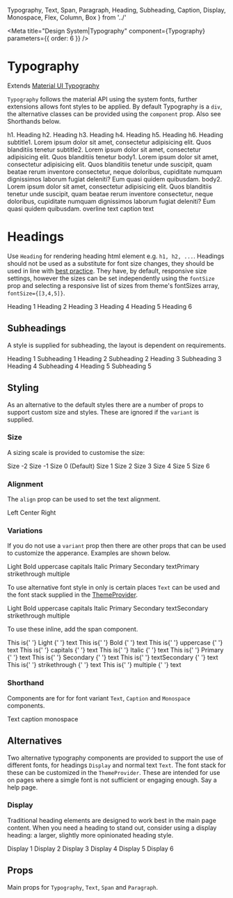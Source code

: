   Typography,
  Text,
  Span,
  Paragraph,
  Heading,
  Subheading,
  Caption,
  Display,
  Monospace,
  Flex,
  Column,
  Box
} from '../'

<Meta
  title="Design System|Typography"
  component={Typography}
  parameters={{ order: 6 }}
/>

# Typography

Extends [Material UI Typography](https://material-ui.com/components/typography/)

`Typography` follows the material API using the system fonts, further extensions allows font styles to be applied.
By default Typography is a `div`, the alternative classes can be provided using the `component` prop. Also see
Shorthands below.

<Preview>
  <Story name="typography">
    <Column>
      <Typography variant="h1" gutterBottom>
        h1. Heading
      </Typography>
      <Typography variant="h2" gutterBottom>
        h2. Heading
      </Typography>
      <Typography variant="h3" gutterBottom>
        h3. Heading
      </Typography>
      <Typography variant="h4" gutterBottom>
        h4. Heading
      </Typography>
      <Typography variant="h5" gutterBottom>
        h5. Heading
      </Typography>
      <Typography variant="h6" gutterBottom>
        h6. Heading
      </Typography>
      <Typography variant="subtitle1" gutterBottom>
        subtitle1. Lorem ipsum dolor sit amet, consectetur adipisicing elit.
        Quos blanditiis tenetur
      </Typography>
      <Typography variant="subtitle2" gutterBottom>
        subtitle2. Lorem ipsum dolor sit amet, consectetur adipisicing elit.
        Quos blanditiis tenetur
      </Typography>
      <Typography variant="body1" gutterBottom>
        body1. Lorem ipsum dolor sit amet, consectetur adipisicing elit. Quos
        blanditiis tenetur unde suscipit, quam beatae rerum inventore
        consectetur, neque doloribus, cupiditate numquam dignissimos laborum
        fugiat deleniti? Eum quasi quidem quibusdam.
      </Typography>
      <Typography variant="body2" gutterBottom>
        body2. Lorem ipsum dolor sit amet, consectetur adipisicing elit. Quos
        blanditiis tenetur unde suscipit, quam beatae rerum inventore
        consectetur, neque doloribus, cupiditate numquam dignissimos laborum
        fugiat deleniti? Eum quasi quidem quibusdam.
      </Typography>
      <Typography variant="overline" display="block" gutterBottom>
        overline text
      </Typography>
      <Typography variant="caption" display="block" gutterBottom>
        caption text
      </Typography>
    </Column>
  </Story>
</Preview>

# Headings

Use `Heading` for rendering heading html element e.g. `h1, h2, ...`. Headings should not be used as a substitute for font size changes,
they should be used in line with [best practice](https://developer.mozilla.org/en-US/docs/Web/HTML/Element/Heading_Elements). They have, by default,
responsive size settings, however the sizes can be set independently using the `fontSize` prop and selecting a responsive list of sizes from theme's
fontSizes array, `fontSize={[3,4,5]}`.

<Preview>
  <Story name="heading">
    <Column>
      <Heading.h1>Heading 1</Heading.h1>
      <Heading.h2>Heading 2</Heading.h2>
      <Heading.h3>Heading 3</Heading.h3>
      <Heading.h4>Heading 4</Heading.h4>
      <Heading.h5>Heading 5</Heading.h5>
      <Heading.h6>Heading 6</Heading.h6>
    </Column>
  </Story>
</Preview>

## Subheadings

A style is supplied for subheading, the layout is dependent on requirements.

<Preview>
  <Story name="subheading">
    <Column>
      <Heading.h1>Heading 1</Heading.h1>
      <Subheading.h1>Subheading 1</Subheading.h1>
      <Heading.h2>Heading 2</Heading.h2>
      <Subheading.h2>Subheading 2</Subheading.h2>
      <Heading.h3>Heading 3</Heading.h3>
      <Subheading.h3>Subheading 3</Subheading.h3>
      <Heading.h4>Heading 4</Heading.h4>
      <Subheading.h4>Subheading 4</Subheading.h4>
      <Heading.h5>Heading 5</Heading.h5>
      <Subheading.h5>Subheading 5</Subheading.h5>
    </Column>
  </Story>
</Preview>

## Styling

As an alternative to the default styles there are a number of props to support custom size and styles.
These are ignored if the `variant` is supplied.

### Size

A sizing scale is provided to customise the size:

<Preview>
  <Story name="size">
    <Column>
      <Typography fontSize={-2}>Size -2</Typography>
      <Typography fontSize={-1}>Size -1</Typography>
      <Typography fontSize={0}>Size 0 (Default)</Typography>
      <Typography fontSize={1}>Size 1</Typography>
      <Typography fontSize={2}>Size 2</Typography>
      <Typography fontSize={3}>Size 3</Typography>
      <Typography fontSize={4}>Size 4</Typography>
      <Typography fontSize={5}>Size 5</Typography>
      <Typography fontSize={6}>Size 6</Typography>
    </Column>
  </Story>
</Preview>

### Alignment

The `align` prop can be used to set the text alignment.

<Preview>
  <Story name="alignment">
    <Column>
      <Text align="left">Left</Text>
      <Text align="center">Center</Text>
      <Text align="right">Right</Text>
    </Column>
  </Story>
</Preview>

### Variations

If you do not use a `variant` prop then there are other props that can be used to customize the apperance.
Examples are shown below.

<Preview>
  <Story name="variations">
    <Flex justifyContent="space-around" flexWrap="wrap" alignItems="baseline">
      <Box width={1 / 5} p={3}>
        <Typography light>Light</Typography>
      </Box>
      <Box width={1 / 5} p={3}>
        <Typography bold>Bold</Typography>
      </Box>
      <Box width={1 / 5} p={3}>
        <Typography upper>uppercase</Typography>
      </Box>
      <Box width={1 / 5} p={3}>
        <Typography capital>capitals</Typography>
      </Box>
      <Box width={1 / 5} p={3}>
        <Typography italic>Italic</Typography>
      </Box>
      <Box width={1 / 5} p={3}>
        <Typography color="primary">Primary</Typography>
      </Box>
      <Box width={1 / 5} p={3}>
        <Typography color="secondary">Secondary</Typography>
      </Box>
      <Box width={1 / 5} p={3}>
        <Typography color="textPrimary">textPrimary</Typography>
      </Box>
      <Box width={1 / 5} p={3}>
        <Typography strike>strikethrough</Typography>
      </Box>
      <Box width={1 / 5} p={3}>
        <Typography strike bold italic capital>
          multiple
        </Typography>
      </Box>
    </Flex>
  </Story>
</Preview>

To use alternative font style in only is certain places `Text` can be used and the font stack supplied in the [ThemeProvider](/components/?path=/docs/components-themeprovider--default-story).

<Preview>
  <Story name="text">
    <Flex justifyContent="space-around" flexWrap="wrap" alignItems="baseline">
      <Box width={1 / 5} p={3}>
        <Text light>Light</Text>
      </Box>
      <Box width={1 / 5} p={3}>
        <Text bold>Bold</Text>
      </Box>
      <Box width={1 / 5} p={3}>
        <Text upper>uppercase</Text>
      </Box>
      <Box width={1 / 5} p={3}>
        <Text capital>capitals</Text>
      </Box>
      <Box width={1 / 5} p={3}>
        <Text italic>Italic</Text>
      </Box>
      <Box width={1 / 5} p={3}>
        <Text color="primary">Primary</Text>
      </Box>
      <Box width={1 / 5} p={3}>
        <Text color="secondary">Secondary</Text>
      </Box>
      <Box width={1 / 5} p={3}>
        <Text color="textSecondary">textSecondary</Text>
      </Box>
      <Box width={1 / 5} p={3}>
        <Text strike>strikethrough</Text>
      </Box>
      <Box width={1 / 5} p={3}>
        <Text strike bold italic capital>
          multiple
        </Text>
      </Box>
    </Flex>
  </Story>
</Preview>

To use these inline, add the span component.

<Preview>
  <Story name="inline text">
    <Flex justifyContent="space-around" flexWrap="wrap" alignItems="baseline">
      <Box width={1 / 5} p={3}>
        <Text>
          This is{' '}
          <Text component="span" light>
            Light
          </Text>{' '}
          text
        </Text>
      </Box>
      <Box width={1 / 5} p={3}>
        <Typography>
          This is{' '}
          <Typography component="span" bold>
            Bold
          </Typography>{' '}
          text
        </Typography>
      </Box>
      <Box width={1 / 5} p={3}>
        <Text>
          This is{' '}
          <Text component="span" upper>
            uppercase
          </Text>{' '}
          text
        </Text>
      </Box>
      <Box width={1 / 5} p={3}>
        <Typography>
          This is{' '}
          <Typography component="span" capital>
            capitals
          </Typography>{' '}
          text
        </Typography>
      </Box>
      <Box width={1 / 5} p={3}>
        <Text>
          This is{' '}
          <Text component="span" italic>
            Italic
          </Text>{' '}
          text
        </Text>
      </Box>
      <Box width={1 / 5} p={3}>
        <Typography>
          This is{' '}
          <Typography component="span" color="primary">
            Primary
          </Typography>{' '}
          text
        </Typography>
      </Box>
      <Box width={1 / 5} p={3}>
        <Text>
          This is{' '}
          <Text component="span" color="secondary">
            Secondary
          </Text>{' '}
          text
        </Text>
      </Box>
      <Box width={1 / 5} p={3}>
        <Typography>
          This is{' '}
          <Typography component="span" color="textSecondary">
            textSecondary
          </Typography>{' '}
          text
        </Typography>
      </Box>
      <Box width={1 / 5} p={3}>
        <Text>
          This is{' '}
          <Text component="span" strike>
            strikethrough
          </Text>{' '}
          text
        </Text>
      </Box>
      <Box width={1 / 5} p={3}>
        <Typography>
          This is{' '}
          <Typography component="span" strike bold italic capital>
            multiple
          </Typography>{' '}
          text
        </Typography>
      </Box>
    </Flex>
  </Story>
</Preview>

### Shorthand

Components are for for font variant `Text`, `Caption` and `Monospace` components.

<Preview>
  <Story name="shorthand">
    <Flex justifyContent="space-around" flexWrap="wrap" alignItems="baseline">
      <Box width={1 / 5} p={3}>
        <Text>Text</Text>
      </Box>
      <Box width={1 / 5} p={3}>
        <Caption>caption</Caption>
      </Box>
      <Box width={1 / 5} p={3}>
        <Monospace>monospace</Monospace>
      </Box>
    </Flex>
  </Story>
</Preview>

## Alternatives

Two alternative typography components are provided to support the use of different fonts, for headings `Display` and normal text `Text`.
The font stack for these can be customized in the `ThemeProvider`. These are intended for use on pages where a simgle font is not sufficient
or engaging enough. Say a help page.

### Display

Traditional heading elements are designed to work best in the main page content.
When you need a heading to stand out, consider using a display heading: a larger, slightly more opinionated heading style.

<Preview>
  <Story name="display">
    <Column>
      <Display.d1>Display 1</Display.d1>
      <Display.d2>Display 2</Display.d2>
      <Display.d3>Display 3</Display.d3>
      <Display.d4>Display 4</Display.d4>
      <Display.d5>Display 5</Display.d5>
      <Display.d6>Display 6</Display.d6>
    </Column>
  </Story>
</Preview>

## Props

Main props for `Typography`, `Text`, `Span` and `Paragraph`.

<Props of={TypographyDocs} />

